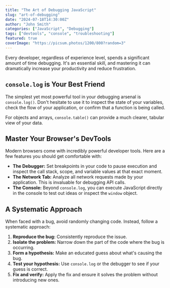```yaml
---
title: "The Art of Debugging JavaScript"
slug: "art-of-debugging"
date: "2024-07-18T14:30:00Z"
author: "John Smith"
categories: ["JavaScript", "Debugging"]
tags: ["devtools", "console", "troubleshooting"]
featured: true
coverImage: "https://picsum.photos/1200/800?random=3"
---
```


Every developer, regardless of experience level, spends a significant amount of time debugging. It's an essential skill, and mastering it can dramatically increase your productivity and reduce frustration.

## `console.log` is Your Best Friend

The simplest yet most powerful tool in your debugging arsenal is `console.log()`. Don't hesitate to use it to inspect the state of your variables, check the flow of your application, or confirm that a function is being called.

For objects and arrays, `console.table()` can provide a much clearer, tabular view of your data.

## Master Your Browser's DevTools

Modern browsers come with incredibly powerful developer tools. Here are a few features you should get comfortable with:

*   **The Debugger:** Set breakpoints in your code to pause execution and inspect the call stack, scope, and variable values at that exact moment.
*   **The Network Tab:** Analyze all network requests made by your application. This is invaluable for debugging API calls.
*   **The Console:** Beyond `console.log`, you can execute JavaScript directly in the console to test out ideas or inspect the `window` object.

## A Systematic Approach

When faced with a bug, avoid randomly changing code. Instead, follow a systematic approach:

1.  **Reproduce the bug:** Consistently reproduce the issue.
2.  **Isolate the problem:** Narrow down the part of the code where the bug is occurring.
3.  **Form a hypothesis:** Make an educated guess about what's causing the bug.
4.  **Test your hypothesis:** Use `console.log` or the debugger to see if your guess is correct.
5.  **Fix and verify:** Apply the fix and ensure it solves the problem without introducing new ones.
